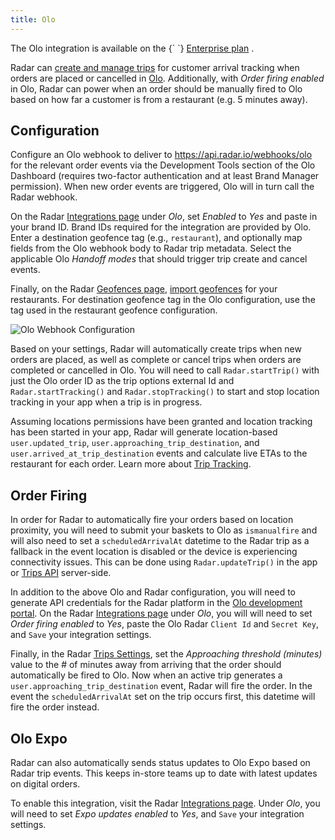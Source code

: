 ```yaml
---
title: Olo
---
```


<Alert alertType="info">
  The Olo integration is available on the {` `} 
  <a href="https://radar.com/pricing" target="_blank">Enterprise plan</a>
  .
</Alert>

Radar can [create and manage trips](/trip-tracking) for customer arrival tracking when orders are placed or cancelled in [Olo](https://www.olo.com). Additionally, with *Order firing enabled* in Olo, Radar can power when an order should be manually fired to Olo based on how far a customer is from a restaurant (e.g. 5 minutes away).

## Configuration

Configure an Olo webhook to deliver to https://api.radar.io/webhooks/olo for the relevant order events via the Development Tools section of the Olo Dashboard (requires two-factor authentication and at least Brand Manager permission). When new order events are triggered, Olo will in turn call the Radar webhook.

On the Radar [Integrations page](https://radar.com/dashboard/integrations) under *Olo*, set *Enabled* to *Yes* and paste in your brand ID. Brand IDs required for the integration are provided by Olo. Enter a destination geofence tag (e.g., `restaurant`), and optionally map fields from the Olo webhook body to Radar trip metadata. Select the applicable Olo *Handoff modes* that should trigger trip create and cancel events.

Finally, on the Radar [Geofences page](https://radar.com/dashboard/geofences), [import geofences](/geofences) for your restaurants. For destination geofence tag in the Olo configuration, use the tag used in the restaurant geofence configuration.

![Olo Webhook Configuration](/img/integrations/olo_webhook_configuration.png)

Based on your settings, Radar will automatically create trips when new orders are placed, as well as complete or cancel trips when orders are completed or cancelled in Olo. You will need to call `Radar.startTrip()` with just the Olo order ID as the trip options external Id and `Radar.startTracking()` and `Radar.stopTracking()` to start and stop location tracking in your app when a trip is in progress.

Assuming locations permissions have been granted and location tracking has been started in your app, Radar will generate location-based `user.updated_trip`, `user.approaching_trip_destination`, and `user.arrived_at_trip_destination` events and calculate live ETAs to the restaurant for each order. Learn more about [Trip Tracking](/trip-tracking).

## Order Firing

In order for Radar to automatically fire your orders based on location proximity, you will need to submit your baskets to Olo as `ismanualfire` and will also need to set a `scheduledArrivalAt` datetime to the Radar trip as a fallback in the event location is disabled or the device is experiencing connectivity issues. This can be done using `Radar.updateTrip()` in the app or [Trips API](https://radar.com/documentation/api#trips) server-side.

In addition to the above Olo and Radar configuration, you will need to generate API credentials for the Radar platform in the [Olo development portal](https://developer.olo.com/). On the Radar [Integrations page](https://radar.com/dashboard/integrations) under *Olo*, you will will need to set *Order firing enabled* to *Yes*, paste the Olo Radar `Client Id` and `Secret Key`, and `Save` your integration settings.

Finally, in the Radar [Trips Settings](https://radar.com/dashboard/settings#trips-settings), set the *Approaching threshold (minutes)* value to the # of minutes away from arriving that the order should automatically be fired to Olo. Now when an active trip generates a `user.approaching_trip_destination` event, Radar will fire the order. In the event the `scheduledArrivalAt` set on the trip occurs first, this datetime will fire the order instead.

## Olo Expo
Radar can also automatically sends status updates to Olo Expo based on Radar trip events. This keeps in-store teams up to date with latest updates on digital orders.

To enable this integration, visit the Radar [Integrations page](https://radar.com/dashboard/integrations). Under *Olo*, you will need to set *Expo updates enabled* to *Yes*, and `Save` your integration settings.

